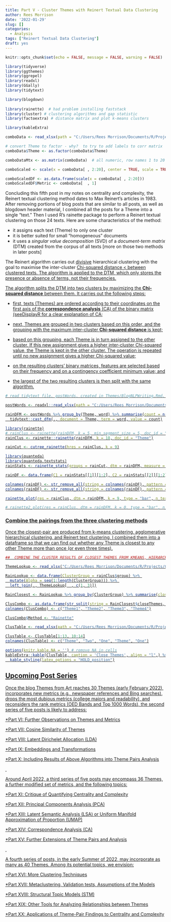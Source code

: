 ```yaml
---
title: Part V - Cluster Themes with Reinert Textual Data Clustering
author: Rees Morrison
date: '2022-01-29'
slug: []
categories:
  - Analysis
tags: ["Reinert Textual Data Clustering"]
draft: yes
---
```


```r

knitr::opts_chunk$set(echo = FALSE, message = FALSE, warning = FALSE)

library(tidyverse)  
library(ggthemes) 
library(ggrepel) 
library(readxl) 
library(GGally)
library(tidytext) 

library(blogdown)
 
library(rainette)  # had problem installing faststack
library(cluster) # clustering algorithms and gap statistic
library(factoextra) # distance matrix and plot k-means clusters

library(kableExtra)

```


```r

comboData <- read_xlsx(path = "C:/Users/Rees Morrison/Documents/R/Projects/CLIENTS/Themes/Analytics/comboData.xlsx")

# convert Theme to factor - why?  to try to add labels to corr matrix
comboData$Theme <- as.factor(comboData$Theme)

comboDataMtx <- as.matrix(comboData)  # all numeric, row names 1 to 20

```

```r
comboScaled <- scale(x = comboData[ , 2:20], center = TRUE, scale = TRUE)

comboScaledDF <- as.data.frame(scale(x = comboData[ , 2:20]))
comboScaledDF$Metric <- comboData[  , 1]

```

Concluding this fifth post in my notes on centrality and complexity, the Reinert textual clustering method dates to Max Reinert's articles in 1983. After removing portions of blog posts that are similar to all posts, as well as blogdown header material, I combined all the posts for a Theme into a single "text."  Then I used R's rainette package to perform a Reinert textual clustering on those 24 texts.  Here are some characteristics of the method:

* it assigns each text (Theme) to only one cluster  
* it is better suited for small “homogeneous” documents
* it uses a *singular value decomposition* (SVD) of a *document-term matrix* (DTM) created from the corpus of all texts [more on those two methods in later posts]

The Reinert algorithm carries out <span style="text-decoration: underline">divisive</span> hierarchical clustering with the goal to maximise the inter-cluster <u> Chi-squared distance <\u> between clustered texts.  The algorithm is applied to the DTM, which only stores the presence or absence of terms, not their frequencies. 

The algorithm splits the DTM into two clusters by maximizing the **Chi-squared distance** between them. It carries out the following steps:

* first, texts (Themes) are ordered according to their coordinates on the first axis of the **correspondence analysis** (CA) of the binary matrix (see[DisplayR](https://www.displayr.com/how-correspondence-analysis-works/) for a clear explanation of CA;
    
* next, Themes are grouped in two clusters based on this order, and the grouping with the maximum inter-cluster **Chi-squared distance** is kept;

* based on this grouping, each Theme is in turn assigned to the other cluster. If this new assignment gives a higher inter-cluster Chi-squared value, the Theme is kept in the other cluster. The operation is repeated until no new assignment gives a higher Chi-squared value;
    
* on the resulting clusters' binary matrices, features are selected based on their frequency and on a contingency coefficient minimum value; and
    
* the largest of the two resulting clusters is then split with the same algorithm.

```r
# read tidytext file, postWords, created in Themes/BlogNLPWriting.Rmd, with results saved in Themes as .xlsx.  I created PostCombo and then did tidytext to break out all the words

postWords <- readxl::read_xlsx(path = "C:/Users/Rees Morrison/Documents/R/Projects/CLIENTS/Themes/postWords.xlsx")

rainDFM <- postWords %>% group_by(Theme, word) %>% summarise(count = n()) %>% 
  tidytext::cast_dfm(., document = Theme, term = word, value = count)

library(rainette)
# rainClus <- rainette(rainDFM, k = 5, min_segment_size = 5, doc_id = "Theme")
rainClus <- rainette::rainette(rainDFM, k = 18, doc_id = "Theme")

rainCut <- cutree_rainette(hres = rainClus, k = 9)

library(quanteda)
library(quanteda.textstats)
rainStats <- rainette_stats(groups = rainCut, dtm = rainDFM, measure = c("chi2"), n_terms = 10, show_negative = TRUE, max_p = 0.05)

rainDF <- data.frame(C1 = rainStats[[1]][1:2], C2 = rainStats[[2]][1:2], C3 = rainStats[[3]][1:2], C4 = rainStats[[4]][1:2], C5 = rainStats[[5]][1:2], C6 = rainStats[[6]][1:2], C7 = rainStats[[7]][1:2], C8 = rainStats[[8]][1:2], C9 = rainStats[[9]][1:2])

colnames(rainDF) <- str_remove_all(string = colnames(rainDF), pattern = "\\.feature")
colnames(rainDF) <- str_remove_all(string = colnames(rainDF), pattern = "\\.chi2")

rainette_plot(res = rainClus, dtm = rainDFM, k = 9, type = "bar", n_terms = 10, free_scales = TRUE, measure = "chi2", show_negative = "FALSE", text_size = 12)

# rainette2_plot(res = rainClus, dtm = rainDFM, k = 0, type = "bar", n_terms = 10, free_scales = TRUE, measure = "chi2", show_negative = "FALSE", text_size = 12)
```

### Combine the pairings from the three clustering methods

Once the closest-pair are produced from k-means clustering, agglomerative hierarchical clustering, and Reinert text clustering, I combined them into a dataframe so that we can find out whether any Theme is closest to any other Theme more than once (or even three times).\

```r

##  COMBINE THE CLUSTER RESULTS OF CLOSEST THEMES FROM KMEANS, HIERARCH AND RAINETTE

ThemeLookup <- read_xlsx("C:/Users/Rees Morrison/Documents/R/Projects/CLIENTS/Themes/Metrics of Themes.xlsx", sheet = "NoSThemes", range = "B1:D25")

RainLookup <- data.frame(ClusterGroup = rainClus$group) %>% 
  mutate(Alpha = seq(1:length(ClusterGroup))) %>% 
  left_join(., ThemeLookup[  , c(1, 3)])

RainClosest <- RainLookup %>% group_by(ClusterGroup) %>% summarise(closeThemes = paste0(Theme, collapse = "&")) 

ClusCombo <- as.data.frame(str_split(string = RainClosest$closeThemes, pattern = "&", simplify = TRUE))
colnames(ClusCombo) <- c("Theme1", "Theme2", "Theme3", "Theme4")

ClusCombo$Method <- "Rainette"

```  


```r
ClusTable <- read_xlsx(path = "C:/Users/Rees Morrison/Documents/R/Projects/CLIENTS/Themes/Analytics/ClusCount.xlsx")

ClusTable <- ClusTable[1:13, 10:14]
colnames(ClusTable) <- c("Theme", "Two", "One", "Theme", "One")

options(knitr.kable.NA = '') # remove NA in cells
kableExtra::kable(ClusTable, caption = 'Close Themes', align = "l",) %>% 
  kable_styling(latex_options = "HOLD_position")
```


## Upcoming Post Series

Once the blog Themes from Art reaches 30 Themes (early February 2022), incorporates new metrics (e.g., newspaper references and Bing searches), drops the most dubious metrics (college majors and readability), and reconsiders the rank metrics (OED Bands and Top 1000 Words), the second series of five posts is likely to address:

*Part VI: Further Observations on Themes and Metrics

*Part VII: Cosine Similarity of Themes

*Part VIII: Latent Dirichelet Allocation (LDA)

*Part IX: Embeddings and Transformations

*Part X: Including Results of Above Algorithms into Theme Pairs Analysis

&nbsp;

Around April 2022, a third series of five posts may encompass 36 Themes, a further modified set of metrics, and the following topics:

*Part XI: Critique of Quantifying Centrality and Complexity

*Part XII: Principal Components Analysis (PCA)

*Part XIII: Latent Semantic Analysis (LSA) or Uniform Manifold Approximation of Proportion (UMAP)

*Part XIV: Correspondence Analysis (CA)

*Part XV: Further Extensions of Theme Pairs and Analysis

&nbsp;

A fourth series of posts, in the early Summer of 2022, may incorporate as many as 40 Themes.  Among its potential topics, we envision:

*Part XVI: More Clustering Techniques

*Part XVII: Metaclustering, Validation tests, Assumptions of the Models

*Part XVIII: Structural Topic Models (STM)

*Part XIX: Other Tools for Analyzing Relationships between Themes

*Part XX: Applications of Theme-Pair Findings to Centrality and Complexity

